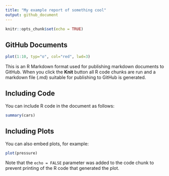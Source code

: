```yaml
---
title: "My example report of something cool"
output: github_document
---
```


```r
knitr::opts_chunk$set(echo = TRUE)
```

## GitHub Documents

```r
plot(1:10, typ="o", col="red", lwd=3)
```

This is an R Markdown format used for publishing markdown documents to GitHub. When you click the **Knit** button all R code chunks are run and a markdown file (.md) suitable for publishing to GitHub is generated.

## Including Code

You can include R code in the document as follows:

```r
summary(cars)
```

## Including Plots

You can also embed plots, for example:

```r
plot(pressure)
```

Note that the `echo = FALSE` parameter was added to the code chunk to prevent printing of the R code that generated the plot.
